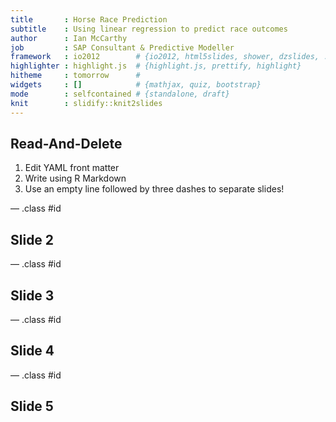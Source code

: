 ```yaml
---
title       : Horse Race Prediction
subtitle    : Using linear regression to predict race outcomes
author      : Ian McCarthy
job         : SAP Consultant & Predictive Modeller
framework   : io2012        # {io2012, html5slides, shower, dzslides, ...}
highlighter : highlight.js  # {highlight.js, prettify, highlight}
hitheme     : tomorrow      # 
widgets     : []            # {mathjax, quiz, bootstrap}
mode        : selfcontained # {standalone, draft}
knit        : slidify::knit2slides
---
```


## Read-And-Delete

1. Edit YAML front matter
2. Write using R Markdown
3. Use an empty line followed by three dashes to separate slides!

--- .class #id 

## Slide 2


--- .class #id 

## Slide 3

--- .class #id 

## Slide 4

--- .class #id 

## Slide 5


